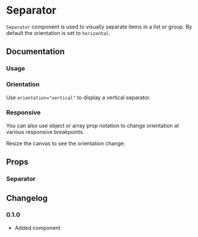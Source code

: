 

# Separator

`Separator` component is used to visually separate items in a list or group. By default the orientation is set to `horizontal`.

## Documentation

### Usage

<Demo component="separator/usage" />

### Orientation

Use `orientation="vertical"` to display a vertical separator.

<Demo component="separator/vertical-usage" />

### Responsive

You can also use object or array prop notation to change orientation at various responsive breakpoints.

<Alert intent="warning" mt="16">
  Resize the canvas to see the orientation change:
</Alert>

<Demo component="separator/responsive-usage" resizable />

## Props

### Separator

<PropsTable component="Separator" />

## Changelog

### 0.1.0

- Added component
